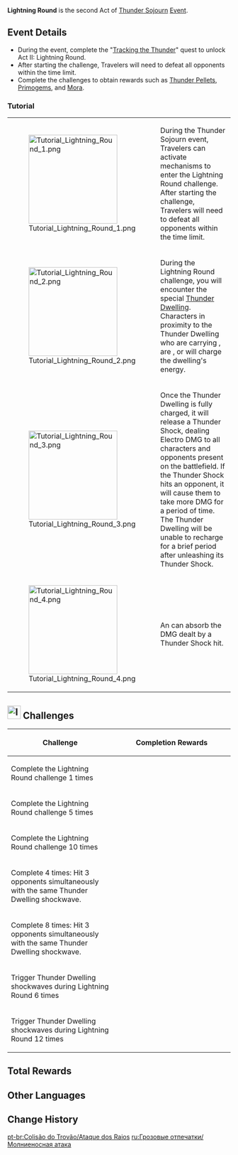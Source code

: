 {{EventTabs
|subpage1 = Weaving Lightning
|subpage2 = Lightning Round
|subpage3 = Bolt Blitz
|subpage4 = Automaton Front
}}
{{Event
|name              = Lightning Round
|image             = Tutorial Lightning Round 2.png
|type              = In-Game
|type2             = Sub
|time_known        = yes
|time_start        = 2021-07-24 4:00:00
|time_end          = 2021-08-09 3:59:59
|link              = 
|link2             = 
}}
'''Lightning Round''' is the second Act of [[Thunder Sojourn]] [[Event]].

==Event Details==
*During the event, complete the "[[Tracking the Thunder]]" quest to unlock Act II: Lightning Round.
*After starting the challenge, Travelers will need to defeat all opponents within the time limit.
*Complete the challenges to obtain rewards such as [[Thunder Pellet]]s, [[Primogem]]s, and [[Mora]].

===Tutorial===
{| class="tdt1 tdt2" cellspacing="5"
| [[File:Tutorial Lightning Round 1.png|200px]]
| During the Thunder Sojourn event, Travelers can activate mechanisms to enter the Lightning Round challenge. After starting the challenge, Travelers will need to defeat all opponents within the time limit.
|-
| [[File:Tutorial Lightning Round 2.png|200px]]
| During the Lightning Round challenge, you will encounter the special [[Thunder Dwelling]]. Characters in proximity to the Thunder Dwelling who are carrying {{Color|Electrograna}}, are {{Color|affected by Electro}}, or {{Color|use an Electro attack on it}} will charge the dwelling's energy.
|-
| [[File:Tutorial Lightning Round 3.png|200px]]
| Once the Thunder Dwelling is fully charged, it will release a Thunder Shock, dealing Electro DMG to all characters and opponents present on the battlefield. If the Thunder Shock hits an opponent, it will cause them to take more DMG for a period of time. The Thunder Dwelling will be unable to recharge for a brief period after unleashing its Thunder Shock.
|-
| [[File:Tutorial Lightning Round 4.png|200px]]
| An {{Color|Electrogranum}} can absorb the DMG dealt by a Thunder Shock hit.
|}

==[[File:Icon Lightning Round.svg|30px]] Challenges==
{|class="article-table"
! Challenge
! style="width: 250px" | Completion Rewards
|-
| Complete the Lightning Round challenge 1 times
| {{Card|Primogem|30}}{{Card|Mora|30,000}}{{Card|Thunder Pellet|80}}
|-
| Complete the Lightning Round challenge 5 times
| {{Card|Primogem|30}}{{Card|Mora|30,000}}{{Card|Thunder Pellet|120}}
|-
| Complete the Lightning Round challenge 10 times
| {{Card|Primogem|30}}{{Card|Mora|30,000}}{{Card|Thunder Pellet|200}}
|-
| Complete 4 times: Hit 3 opponents simultaneously with the same Thunder Dwelling shockwave.
| {{Card|Primogem|30}}{{Card|Mora|30,000}}{{Card|Thunder Pellet|100}}
|-
| Complete 8 times: Hit 3 opponents simultaneously with the same Thunder Dwelling shockwave.
| {{Card|Primogem|30}}{{Card|Mora|30,000}}{{Card|Thunder Pellet|100}}
|-
| Trigger Thunder Dwelling shockwaves during Lightning Round 6 times
| {{Card|Primogem|30}}{{Card|Mora|30,000}}{{Card|Thunder Pellet|100}}
|-
| Trigger Thunder Dwelling shockwaves during Lightning Round 12 times
| {{Card|Primogem|30}}{{Card|Mora|30,000}}{{Card|Thunder Pellet|100}}
|}

==Total Rewards==
{{Event Rewards
|Primogem = 210
|Mora = 210,000
|type = Sub Event
|sort = Primogem,Mora
}}
{{Event Rewards
|type = Event Items
|Thunder Pellet = 800
|sort = Thunder Pellet
}}

==Other Languages==
{{Other Languages
|en      = Lightning Round
|zhs     = 疾雷攻逐
|zhs_rm  = Jí Léi Gōng Zhú
|zht     = 疾雷攻逐
|zht_rm  = Jí Léi Gōng Zhú
|zh_tl   = 
|ja      = 疾雷追撃
|ja_rm   = Shitsurai Tsuigeki
|ja_tl   = Sudden Thunder Pursuit
|ko      = 질뇌의 추격
|ko_rm   = Jilnoe-ui Chugyeok
|ko_tl   = Chase of Fierce Lightning
|es      = Ofensiva atronadora
|es_tl   = Thunderous Offensive
|fr      = Assaut foudroyant
|fr_tl   = Deadly Assault
|ru      = Молниеносная атака
|ru_tl   = Lightning Fast Attack
|th      = Lightning Round
|vi      = Tia Chớp Truy Kích
|vi_tl   = 
|de      = Blitzangriff
|de_tl   = Lightning Attack
|id      = Pertempuran Petir
|id_tl   = Battle of Lightning
|pt      = Ataque dos Raios
|pt_tl   = Lightning Attack
|tr      = 
|tr_tl   = 
|it      = 
|it_tl   = 
}}

==Change History==
{{Change History|2.0}}

[[pt-br:Colisão do Trovão/Ataque dos Raios]]
[[ru:Грозовые отпечатки/Молниеносная атака]]
